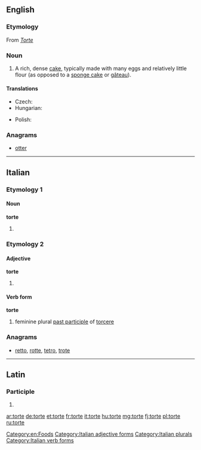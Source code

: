 {{also|Torte}}
==English==

===Etymology===
From {{etyl|de}} ''[[Torte]]''

===Noun===
{{en-noun}}

# A rich, dense [[cake]], typically made with many eggs and relatively little flour (as opposed to a [[sponge cake]] or [[gâteau]]).

====Translations====
{{trans-top|a rich, dense cake}}
* Czech: {{t+|cs|dort|m}}
* Hungarian: {{t+|hu|torta}}
{{trans-mid}}
* Polish: {{t+|pl|tort|m}}
{{trans-bottom}}

===Anagrams===
* [[otter#English|otter]]

[[Category:en:Foods]]

----

==Italian==

===Etymology 1===

====Noun====
'''torte'''

# {{plural of|torta#Italian|torta|lang=it}}

===Etymology 2===

====Adjective====
'''torte''' {{p}}

# {{feminine of|torto#Adjective|torto}}

====Verb form====
'''torte'''

# feminine plural [[past participle]] of [[torcere]]

===Anagrams===
* [[retto#Italian|retto]], [[rotte#Italian|rotte]], [[tetro#Italian|tetro]], [[trote#Italian|trote]]

[[Category:Italian adjective forms]]
[[Category:Italian plurals]]
[[Category:Italian verb forms]]

----

==Latin==

===Participle===
{{la-part-form|torte}}

# {{inflection of|tortus|tortus|voc|m|s|lang=la}}

[[ar:torte]]
[[de:torte]]
[[et:torte]]
[[fr:torte]]
[[it:torte]]
[[hu:torte]]
[[mg:torte]]
[[fj:torte]]
[[pl:torte]]
[[ru:torte]]